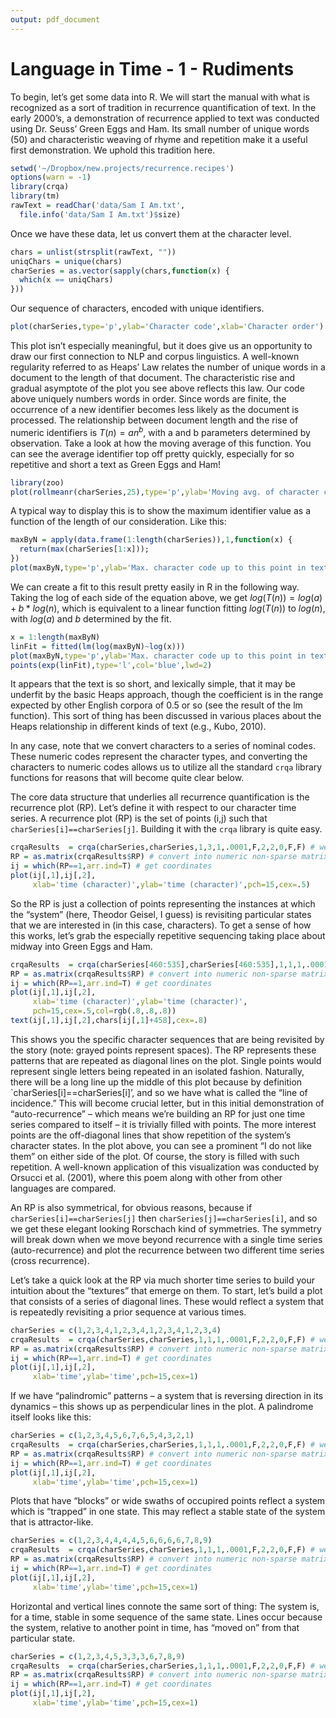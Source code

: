 ```yaml
---
output: pdf_document
---
```

Language in Time - 1 - Rudiments
========================================================

To begin, let's get some data into R. We will start the manual with what is recognized as a sort of tradition in recurrence quantification of text. In the early 2000's, a demonstration of recurrence applied to text was conducted using Dr. Seuss' Green Eggs and Ham. Its small number of unique words (50) and characteristic weaving of rhyme and repetition make it a useful first demonstration. We uphold this tradition here.
 
```r
setwd('~/Dropbox/new.projects/recurrence.recipes')
options(warn = -1)
library(crqa)
library(tm)
rawText = readChar('data/Sam I Am.txt',
  file.info('data/Sam I Am.txt')$size)
```

Once we have these data, let us convert them at the character level.

```r
chars = unlist(strsplit(rawText, ""))
uniqChars = unique(chars)
charSeries = as.vector(sapply(chars,function(x) {
  which(x == uniqChars)
}))
```

Our sequence of characters, encoded with unique identifiers.

```r
plot(charSeries,type='p',ylab='Character code',xlab='Character order')
```

This plot isn't especially meaningful, but it does give us an opportunity to draw our first connection to NLP and corpus linguistics. A well-known regularity referred to as Heaps' Law relates the number of unique words in a document to the length of that document. The characteristic rise and gradual asymptote of the plot you see above reflects this law. Our code above uniquely numbers words in order. Since words are finite, the occurrence of a new identifier becomes less likely as the document is processed. The relationship between document length and the rise of numeric identifiers is $T(n) = an^b$, with a and b parameters determined by observation. Take a look at how the moving average of this function. You can see the average identifier top off pretty quickly, especially for so repetitive and short a text as Green Eggs and Ham!

```r
library(zoo)
plot(rollmeanr(charSeries,25),type='p',ylab='Moving avg. of character codes',xlab='Character order')
```

A typical way to display this is to show the maximum identifier value as a function of the length of our consideration. Like this:

```r
maxByN = apply(data.frame(1:length(charSeries)),1,function(x) {
  return(max(charSeries[1:x]));
})
plot(maxByN,type='p',ylab='Max. character code up to this point in text',xlab='Character order')
```

We can create a fit to this result pretty easily in R in the following way. Taking the log of each side of the equation above, we get $log(T(n)) = log(a) + b*log(n)$, which is equivalent to a linear function fitting $log(T(n))$ to $log(n)$, with $log(a)$ and $b$ determined by the fit.

```r
x = 1:length(maxByN)
linFit = fitted(lm(log(maxByN)~log(x)))
plot(maxByN,type='p',ylab='Max. character code up to this point in text',xlab='Character order')
points(exp(linFit),type='l',col='blue',lwd=2)
```

It appears that the text is so short, and lexically simple, that it may be underfit by the basic Heaps approach, though the coefficient is in the range expected by other English corpora of 0.5 or so (see the result of the lm function). This sort of thing has been discussed in various places about the Heaps relationship in different kinds of text (e.g., Kubo, 2010).

In any case, note that we convert characters to a series of nominal codes. These numeric codes represent the character types, and converting the characters to numeric codes allows us to utilize all the standard `crqa` library functions for reasons that will become quite clear below. 

The core data structure that underlies all recurrence quantification is the recurrence plot (RP). Let's define it with respect to our character time series. A recurrence plot (RP) is the set of points (i,j) such that `charSeries[i]==charSeries[j]`. Building it with the `crqa` library is quite easy. 

```r
crqaResults  = crqa(charSeries,charSeries,1,3,1,.0001,F,2,2,0,F,F) # we'll explain parameters later
RP = as.matrix(crqaResults$RP) # convert into numeric non-sparse matrix
ij = which(RP==1,arr.ind=T) # get coordinates
plot(ij[,1],ij[,2],
     xlab='time (character)',ylab='time (character)',pch=15,cex=.5)
```

So the RP is just a collection of points representing the instances at which the 
"system" (here, Theodor Geisel, I guess) is revisiting particular states that we are
interested in (in this case, characters). To get a sense of how this works,
let's grab the especially repetitive sequencing taking place about midway into
Green Eggs and Ham.

```r
crqaResults  = crqa(charSeries[460:535],charSeries[460:535],1,1,1,.0001,F,2,2,0,F,F) # we'll explain parameters later
RP = as.matrix(crqaResults$RP) # convert into numeric non-sparse matrix
ij = which(RP==1,arr.ind=T) # get coordinates
plot(ij[,1],ij[,2],
     xlab='time (character)',ylab='time (character)',
     pch=15,cex=.5,col=rgb(.8,.8,.8))
text(ij[,1],ij[,2],chars[ij[,1]+458],cex=.8)
```


This shows you the specific character sequences that are being revisited by the story (note: grayed points represent spaces). The RP represents these patterns that are repeated as diagonal lines on the plot. Single points would represent single letters being repeated in an isolated fashion. Naturally, there will be a long line up the middle of this plot because by definition `charSeries[i]==charSeries[i]', and so we have what is called the "line of incidence." This will become crucial letter, but in this initial demonstration of "auto-recurrence" -- which means we're building an RP for just one time series compared to itself -- it is trivially filled with points. The more interest points are the off-diagonal lines that show repetition of the system's character states. In the plot above, you can see a prominent "I do not like them" on either side of the plot. Of course, the story is filled with such repetition. A well-known application of this visualization was conducted by Orsucci et al. (2001), where this poem along with other from other languages are compared.

An RP is also symmetrical, for obvious reasons, because if `charSeries[i]==charSeries[j]` then `charSeries[j]==charSeries[i]`, and so we get these elegant looking Rorschach kind of symmetries. The symmetry will break down when we move beyond recurrence with a single time series (auto-recurrence) and plot the recurrence between two different time series (cross recurrence).

Let's take a quick look at the RP via much shorter time series to build your intuition about the "textures" that emerge on them. To start, let's build a plot that consists of a series of diagonal lines. These would reflect a system that is repeatedly revisiting a prior sequence at various times. 

```r

charSeries = c(1,2,3,4,1,2,3,4,1,2,3,4,1,2,3,4)
crqaResults  = crqa(charSeries,charSeries,1,1,1,.0001,F,2,2,0,F,F) # we'll explain parameters later
RP = as.matrix(crqaResults$RP) # convert into numeric non-sparse matrix
ij = which(RP==1,arr.ind=T) # get coordinates
plot(ij[,1],ij[,2],
     xlab='time',ylab='time',pch=15,cex=1)

```

If we have "palindromic" patterns -- a system that is reversing direction in its dynamics -- this shows up as perpendicular lines in the plot. A palindrome itself looks like this:

```r

charSeries = c(1,2,3,4,5,6,7,6,5,4,3,2,1)
crqaResults  = crqa(charSeries,charSeries,1,1,1,.0001,F,2,2,0,F,F) # we'll explain parameters later
RP = as.matrix(crqaResults$RP) # convert into numeric non-sparse matrix
ij = which(RP==1,arr.ind=T) # get coordinates
plot(ij[,1],ij[,2],
     xlab='time',ylab='time',pch=15,cex=1)

```

Plots that have "blocks" or wide swaths of occupired points reflect a system which is "trapped" in one state. This may reflect a stable state of the system that is attractor-like.

```r

charSeries = c(1,2,3,4,4,4,4,5,6,6,6,6,7,8,9)
crqaResults  = crqa(charSeries,charSeries,1,1,1,.0001,F,2,2,0,F,F) # we'll explain parameters later
RP = as.matrix(crqaResults$RP) # convert into numeric non-sparse matrix
ij = which(RP==1,arr.ind=T) # get coordinates
plot(ij[,1],ij[,2],
     xlab='time',ylab='time',pch=15,cex=1)

```

Horizontal and vertical lines connote the same sort of thing: The system is, for a time, stable in some sequence of the same state. Lines occur because the system, relative to another point in time, has "moved on" from that particular state.

```r

charSeries = c(1,2,3,4,5,3,3,3,6,7,8,9)
crqaResults  = crqa(charSeries,charSeries,1,1,1,.0001,F,2,2,0,F,F) # we'll explain parameters later
RP = as.matrix(crqaResults$RP) # convert into numeric non-sparse matrix
ij = which(RP==1,arr.ind=T) # get coordinates
plot(ij[,1],ij[,2],
     xlab='time',ylab='time',pch=15,cex=1)

```



